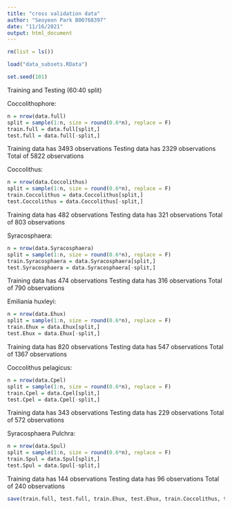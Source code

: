 ```yaml
---
title: "cross validation data"
author: "Seoyeon Park B00768397"
date: "11/16/2021"
output: html_document
---
```


```r
rm(list = ls())
```

```r
load("data_subsets.RData")
```

```r
set.seed(101)
```


Training and Testing (60:40 split)

Coccolithophore:

```r
n = nrow(data.full)
split = sample(1:n, size = round(0.6*n), replace = F)
train.full = data.full[split,]
test.full = data.full[-split,]
```

Training data has 3493 observations
Testing data has 2329 observations 
Total of 5822 observations

Coccolithus:

```r
n = nrow(data.Coccolithus)
split = sample(1:n, size = round(0.6*n), replace = F)
train.Coccolithus = data.Coccolithus[split,]
test.Coccolithus = data.Coccolithus[-split,]
```

Training data has 482 observations
Testing data has 321 observations
Total of 803 observations 

Syracosphaera:

```r
n = nrow(data.Syracosphaera)
split = sample(1:n, size = round(0.6*n), replace = F)
train.Syracosphaera = data.Syracosphaera[split,]
test.Syracosphaera = data.Syracosphaera[-split,]
```

Training data has 474 observations
Testing data has 316 observations
Total of 790 observations

Emiliania huxleyi:

```r
n = nrow(data.Ehux)
split = sample(1:n, size = round(0.6*n), replace = F)
train.Ehux = data.Ehux[split,]
test.Ehux = data.Ehux[-split,]
```

Training data has 820 observations
Testing data has 547 observations
Total of 1367 observations

Coccolithus pelagicus:

```r
n = nrow(data.Cpel)
split = sample(1:n, size = round(0.6*n), replace = F)
train.Cpel = data.Cpel[split,]
test.Cpel = data.Cpel[-split,]
```

Training data has 343 observations
Testing data has 229 observations
Total of 572 observations

Syracosphaera Pulchra:

```r
n = nrow(data.Spul)
split = sample(1:n, size = round(0.6*n), replace = F)
train.Spul = data.Spul[split,]
test.Spul = data.Spul[-split,]
```

Training data has 144 observations
Testing data has 96 observations
Total of 240 observations


```r
save(train.full, test.full, train.Ehux, test.Ehux, train.Coccolithus, test.Coccolithus, train.Cpel, test.Cpel, train.Syracosphaera, test.Syracosphaera, train.Spul, test.Spul, file = "data_crossval.RData")
```







